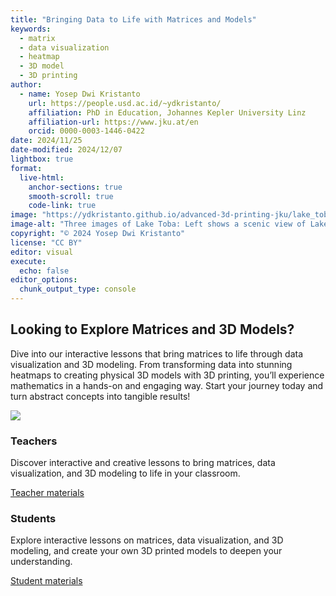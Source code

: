 ```yaml
---
title: "Bringing Data to Life with Matrices and Models"
keywords: 
  - matrix
  - data visualization
  - heatmap
  - 3D model
  - 3D printing
author:
  - name: Yosep Dwi Kristanto
    url: https://people.usd.ac.id/~ydkristanto/
    affiliation: PhD in Education, Johannes Kepler University Linz
    affiliation-url: https://www.jku.at/en
    orcid: 0000-0003-1446-0422
date: 2024/11/25
date-modified: 2024/12/07
lightbox: true
format:
  live-html:
    anchor-sections: true
    smooth-scroll: true
    code-link: true
image: "https://ydkristanto.github.io/advanced-3d-printing-jku/lake_toba_indonesia-01.png"
image-alt: "Three images of Lake Toba: Left shows a scenic view of Lake Toba from Tele Samosir, Middle displays a plot map of Lake Toba's geographical layout, and Right presents a 3D model of Lake Toba's topography."
copyright: "© 2024 Yosep Dwi Kristanto"
license: "CC BY"
editor: visual
execute: 
  echo: false
editor_options: 
  chunk_output_type: console
---
```


## Looking to Explore Matrices and 3D Models?

Dive into our interactive lessons that bring matrices to life through data visualization and 3D modeling. From transforming data into stunning heatmaps to creating physical 3D models with 3D printing, you’ll experience mathematics in a hands-on and engaging way. Start your journey today and turn abstract concepts into tangible results!

::: column-screen
![](lake_toba_indonesia-01.png){fig-alt="Three images of Lake Toba: Left shows a scenic view of Lake Toba from Tele Samosir, Middle displays a plot map of Lake Toba's geographical layout, and Right presents a 3D model of Lake Toba's topography."}
:::

::::: {layout="[1,1]"}
::: {#teachers}
### Teachers

Discover interactive and creative lessons to bring matrices, data visualization, and 3D modeling to life in your classroom.

[Teacher materials](teachers.qmd)
:::

::: {#students}
### Students

Explore interactive lessons on matrices, data visualization, and 3D modeling, and create your own 3D printed models to deepen your understanding.

[Student materials](students.qmd)
:::
:::::
